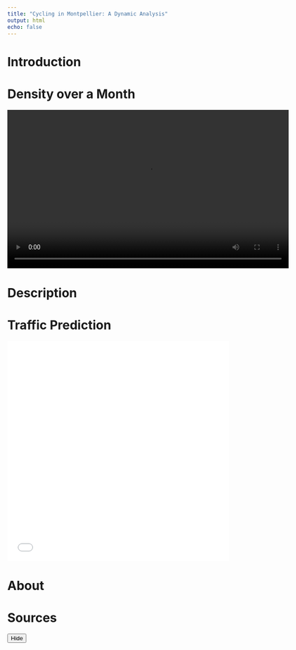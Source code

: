 ---
title: "Cycling in Montpellier: A Dynamic Analysis"
output: html
echo: false
---

# Introduction

# Density over a Month

<video width="640" height="360" controls>
  <source src="compteurs_animation.mp4" type="video/mp4">
</video>

# Description

# Traffic Prediction

<iframe src="mtp_interactive.html" width="100%" height="500px" frameborder="0"></iframe>

# About

# Sources



<button id="toc-toggle"> Hide</button>

<script>
    const toc = document.getElementById('TOC'); 
    const toggleButton = document.getElementById('toc-toggle');
    let lastScrollTop = 0; 

    toggleButton.addEventListener('click', () => {
        toc.classList.toggle('collapsed');
        
        if (toc.classList.contains('collapsed')) {
            toggleButton.textContent = 'Show'; 
        } else {
            toggleButton.textContent = 'Hide'; 
        }
    });

    
    window.addEventListener('scroll', () => {
        let currentScroll = window.pageYOffset || document.documentElement.scrollTop;

        
        if (currentScroll > lastScrollTop) {
            toggleButton.style.display = 'none'; 
        } else {
            
            toggleButton.style.display = 'block'; 
        }
        
        lastScrollTop = currentScroll <= 0 ? 0 : currentScroll; 
    });
</script>